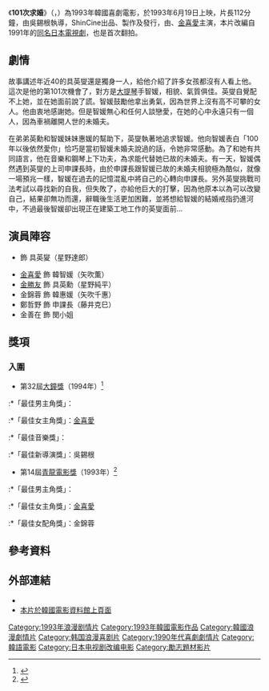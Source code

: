 {{Infobox Film
| name           = 101次求婚
| original_name  = {{lang|ko|101번째 프로포즈}}
| image          = 
| image_size     = 
| caption        = 
| director       = 吳錫根
| producer       = {{Link-ko|申哲|신철 (영화 제작자)|申　哲}}
| writer         = {{Link-ko|盧孝禎|노효정 (1961년)}}<br>{{Link-ko|玄南燮|현남섭}}<br>金茂玲<br>吳妍珠<br>吳姃琓
| based on       = [[野島伸司|野島伸司]]
| narrator       = 
| starring       = {{link-ko|文盛瑾|문성근}}<br>[[金喜愛|金喜愛]]
| music          = {{Link-ko|宋秉準|송병준 (방송인)}}
| maintheme      = 金喜愛「SAY YES」
| cinematography = 劉永吉
| editing        = {{Link-ko|朴順德|박순덕}}<br>{{Link-ko|朴曲之|박곡지}}
| production_company = ShinCine
| distributor    = ShinCine
| released       = {{KOR}} 1993年6月19日
| runtime        = 112分鐘
| country        = {{KOR}}
| language       = [[韓語|韓語]]
| budget         = 
| gross          = 
| followed_by    = 
| preceded_by    = 
| website        = 
| amg_id         = 
| imdb_id        = tt0109006
| cn_name  = 
| hk_name  = 
| tw_name  = 
}}
《'''101次求婚'''》（{{lang-ko|'''101번째 프로포즈'''}}，{{lang-en|'''''The 101st Proposal'''''}}）為1993年韓國喜劇電影，於1993年6月19日上映，片長112分鐘，由吳錫根執導，ShinCine出品、製作及發行，由{{link-ko|文盛瑾|문성근}}、[[金喜愛|金喜愛]]主演，本片改編自1991年的[[101次求婚|同名日本電視劇]]，也是首次翻拍。

==劇情==

故事講述年近40的具英燮還是獨身一人，給他介紹了許多女孩都沒有人看上他。這次是他的第101次機會了，對方是[[大提琴|大提琴]]手智媛，相貌、氣質俱佳。英燮自覺配不上她，並在她面前說了謊。智媛鼓勵他拿出勇氣，因為世界上沒有高不可攀的女人。他由衷地感謝她。但是智媛無心和任何人談戀愛，在她的心中永遠只有一個人，因為車禍離開人世的未婚夫。

在弟弟英勳和智媛妹妹惠媛的幫助下，英燮執著地追求智媛。他向智媛表白「100年以後依然愛你」恰巧是當初智媛未婚夫說過的話，令她非常感動。為了和她有共同語言，他在音樂和鋼琴上下功夫，為求能代替她已故的未婚夫。有一天，智媛偶然遇到英燮的上司申課長時，由於申課長跟智媛已故的未婚夫相貌極為酷似，就像一場預兆一樣，智媛在過去的記憶混亂中將自己的心轉向申課長。另外英燮挑戰司法考試以尋找新的自我，但失敗了，亦給他巨大的打擊，因為他原本以為可以改變自己，結果卻無功而還，辭職後生活更加困難，並將想給智媛的結婚戒指扔進河中，不過最後智媛卻出現正在建築工地工作的英燮面前…

== 演員陣容 ==
*{{link-ko|文盛瑾|문성근}} 飾 具英夑（星野達郎）
*[[金喜愛|金喜愛]] 飾 韓智媛（矢吹薫）
*[[金勝友|金勝友]] 飾 具英勳（星野純平）
*金錦蓉 飾 韓惠媛（矢吹千惠）
*鄭哲野 飾 申課長（藤井克巳）
*金善在 飾 閔小姐

== 獎項 ==
=== 入圍 ===

*第32屆[[大鐘獎|大鐘獎]]（1994年）<ref>{{Cite web |url=http://www.daejongfilmaward.kr/html/film/info04_32.html |title=第32屆大鐘獎入圍名單 |access-date=2013-10-27 |archive-url=https://web.archive.org/web/20131029185535/http://www.daejongfilmaward.kr/html/film/info04_32.html |archive-date=2013-10-29 |dead-url=yes }}</ref>
:*「最佳男主角獎」：{{link-ko|文盛瑾|문성근}}
:*「最佳女主角獎」：[[金喜愛|金喜愛]]
:*「最佳音樂獎」：{{Link-ko|宋秉準|송병준 (방송인)}}
:*「最佳新導演獎」：吳錫根
*第14屆[[青龍電影獎|青龍電影獎]]（1993年）<ref name="blueaward1993">{{Cite web |url=http://www.blueaward.co.kr/bbs/board.php?bo_table=awards_news&sca=14 |title=第14屆青龍電影獎得獎及入圍名單 |access-date=2021-02-22 |archive-date=2021-04-25 |archive-url=https://web.archive.org/web/20210425160202/http://www.blueaward.co.kr/bbs/board.php?bo_table=awards_news&sca=14 }}</ref>
:*「最佳男主角獎」：{{link-ko|文盛瑾|문성근}}
:*「最佳女主角獎」：[[金喜愛|金喜愛]]
:*「最佳女配角獎」：金錦蓉

==參考資料==
<div class="references-small">
<references/>
</div>

==外部連結==
*{{IMDB title|0109006|101次求婚}}
*[https://www.kmdb.or.kr/db/kor/detail/movie/K/04649 本片於韓國電影資料館上頁面]

[[Category:1993年浪漫剧情片|Category:1993年浪漫剧情片]]
[[Category:1993年韓國電影作品|Category:1993年韓國電影作品]]
[[Category:韓國浪漫劇情片|Category:韓國浪漫劇情片]]
[[Category:韩国浪漫喜剧片|Category:韩国浪漫喜剧片]]
[[Category:1990年代喜劇劇情片|Category:1990年代喜劇劇情片]]
[[Category:韓語電影|Category:韓語電影]]
[[Category:日本电视剧改编电影|Category:日本电视剧改编电影]]
[[Category:勵志題材影片|Category:勵志題材影片]]
